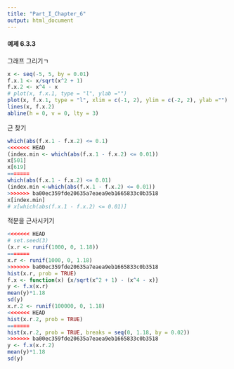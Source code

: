 ```yaml
---
title: "Part_I_Chapter_6"
output: html_document
---
```


#### 예제 6.3.3

그래프 그리기ㄱ

```r
x <- seq(-5, 5, by = 0.01)
f.x.1 <- x/sqrt(x^2 + 1)
f.x.2 <- x^4 - x
# plot(x, f.x.1, type = "l", ylab ="")
plot(x, f.x.1, type = "l", xlim = c(-1, 2), ylim = c(-2, 2), ylab ="")
lines(x, f.x.2)
abline(h = 0, v = 0, lty = 3)
```

근 찾기 

```r
which(abs(f.x.1 - f.x.2) <= 0.1)
<<<<<<< HEAD
(index.min <- which(abs(f.x.1 - f.x.2) <= 0.01))
x[501]
x[619]
=======
which(abs(f.x.1 - f.x.2) <= 0.01)
(index.min <-which(abs(f.x.1 - f.x.2) <= 0.01))
>>>>>>> ba00ec359fde20635a7eaea9eb1665833c0b3518
x[index.min]
# x[which(abs(f.x.1 - f.x.2) <= 0.01)]
```

적분을 근사시키기

```r
<<<<<<< HEAD
# set.seed(3)
(x.r <- runif(1000, 0, 1.18))
=======
x.r <- runif(1000, 0, 1.18)
>>>>>>> ba00ec359fde20635a7eaea9eb1665833c0b3518
hist(x.r, prob = TRUE)
f.x <- function(x) {x/sqrt(x^2 + 1) - (x^4 - x)}
y <- f.x(x.r)
mean(y)*1.18
sd(y)
x.r.2 <- runif(100000, 0, 1.18)
<<<<<<< HEAD
hist(x.r.2, prob = TRUE)
=======
hist(x.r.2, prob = TRUE, breaks = seq(0, 1.18, by = 0.02))
>>>>>>> ba00ec359fde20635a7eaea9eb1665833c0b3518
y <- f.x(x.r.2)
mean(y)*1.18
sd(y)
```


